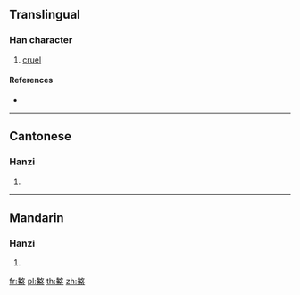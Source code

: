 {{character info/new}}
==Translingual==

===Han character===
{{Han char|rn=108|rad=皿|as=15|sn=20|four=28107|canj=VKBT}}

# [[cruel]]

====References====
* {{Han ref|kx=0798.160|dkj=23087|dj=1213.100|hdz=42573.140|uh=76ED|ud=30445|bh=F473|bd=62579}}

----

==Cantonese==

===Hanzi===
{{yue-hanzi|jyut=|y=leui6}}

# {{defn|lang=yue|sort=皿15}}

----

==Mandarin==

===Hanzi===
{{cmn-hanzi|pin=[[lì]] ([[li4]])|wg=li<sup>4</sup>}}

# {{defn|lang=cmn|sort=皿15}}

[[fr:盭]]
[[pl:盭]]
[[th:盭]]
[[zh:盭]]